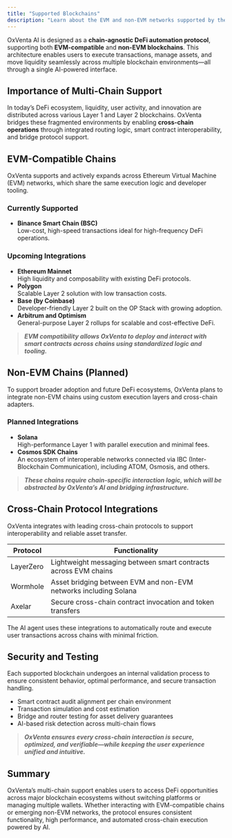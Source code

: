 ```yaml
---
title: "Supported Blockchains"
description: "Learn about the EVM and non-EVM networks supported by the OxVenta AI protocol."
---
```


OxVenta AI is designed as a **chain-agnostic DeFi automation protocol**, supporting both **EVM-compatible** and **non-EVM blockchains**. This architecture enables users to execute transactions, manage assets, and move liquidity seamlessly across multiple blockchain environments—all through a single AI-powered interface.

## Importance of Multi-Chain Support

In today’s DeFi ecosystem, liquidity, user activity, and innovation are distributed across various Layer 1 and Layer 2 blockchains. OxVenta bridges these fragmented environments by enabling **cross-chain operations** through integrated routing logic, smart contract interoperability, and bridge protocol support.

## EVM-Compatible Chains

OxVenta supports and actively expands across Ethereum Virtual Machine (EVM) networks, which share the same execution logic and developer tooling.

### Currently Supported

- **Binance Smart Chain (BSC)**\
  Low-cost, high-speed transactions ideal for high-frequency DeFi operations.

### Upcoming Integrations

- **Ethereum Mainnet**\
  High liquidity and composability with existing DeFi protocols.
- **Polygon**\
  Scalable Layer 2 solution with low transaction costs.
- **Base (by Coinbase)**\
  Developer-friendly Layer 2 built on the OP Stack with growing adoption.
- **Arbitrum and Optimism**\
  General-purpose Layer 2 rollups for scalable and cost-effective DeFi.

> **_EVM compatibility allows OxVenta to deploy and interact with smart contracts across chains using standardized logic and tooling._**

## Non-EVM Chains (Planned)

To support broader adoption and future DeFi ecosystems, OxVenta plans to integrate non-EVM chains using custom execution layers and cross-chain adapters.

### Planned Integrations

- **Solana**\
  High-performance Layer 1 with parallel execution and minimal fees.
- **Cosmos SDK Chains**\
  An ecosystem of interoperable networks connected via IBC (Inter-Blockchain Communication), including ATOM, Osmosis, and others.

> **_These chains require chain-specific interaction logic, which will be abstracted by OxVenta’s AI and bridging infrastructure._**

## Cross-Chain Protocol Integrations

OxVenta integrates with leading cross-chain protocols to support interoperability and reliable asset transfer.

| Protocol  | Functionality                                                    |
| --------- | ---------------------------------------------------------------- |
| LayerZero | Lightweight messaging between smart contracts across EVM chains  |
| Wormhole  | Asset bridging between EVM and non-EVM networks including Solana |
| Axelar    | Secure cross-chain contract invocation and token transfers       |

The AI agent uses these integrations to automatically route and execute user transactions across chains with minimal friction.

## Security and Testing

Each supported blockchain undergoes an internal validation process to ensure consistent behavior, optimal performance, and secure transaction handling.

- Smart contract audit alignment per chain environment
- Transaction simulation and cost estimation
- Bridge and router testing for asset delivery guarantees
- AI-based risk detection across multi-chain flows

> **_OxVenta ensures every cross-chain interaction is secure, optimized, and verifiable—while keeping the user experience unified and intuitive._**

## Summary

OxVenta’s multi-chain support enables users to access DeFi opportunities across major blockchain ecosystems without switching platforms or managing multiple wallets. Whether interacting with EVM-compatible chains or emerging non-EVM networks, the protocol ensures consistent functionality, high performance, and automated cross-chain execution powered by AI.